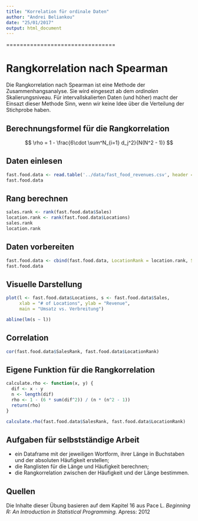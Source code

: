 ```yaml
---
title: "Korrelation für ordinale Daten"
author: "Andrei Beliankou"
date: "25/01/2017"
output: html_document
---
```

================================

# Rangkorrelation nach Spearman

Die Rangkorrelation nach Spearman ist eine Methode der Zusammenhangsanalyse. Sie wird eingesezt ab dem _ordinalen_ Skalierungsniveau.
Für intervallskalierten Daten (und höher) macht der Einsazt dieser Methode Sinn, wenn wir keine Idee über die Verteilung der Stichprobe
haben.


## Berechnungsformel für die Rangkorrelation
$$
  \rho = 1 - \frac{6\cdot \sum^N_{i=1} d_j^2}{N(N^2 - 1)}
$$

## Daten einlesen

```r
fast.food.data <- read.table('../data/fast_food_revenues.csv', header = T, sep = ',')
fast.food.data
```

## Rang berechnen
```r

sales.rank <- rank(fast.food.data$Sales)
location.rank <- rank(fast.food.data$Locations)
sales.rank
location.rank
```

## Daten vorbereiten
```r
fast.food.data <- cbind(fast.food.data, LocationRank = location.rank, SalesRank = sales.rank)
fast.food.data
```

## Visuelle Darstellung
```r
plot(l <- fast.food.data$Locations, s <- fast.food.data$Sales,
     xlab = "# of Locations", ylab = "Revenue",
     main = "Umsatz vs. Verbreitung")

abline(lm(s ~ l))
```

## Correlation
```r
cor(fast.food.data$SalesRank, fast.food.data$LocationRank)
```

## Eigene Funktion für die Rangkorrelation
```r

calculate.rho <- function(x, y) {
  dif <- x - y
  n <- length(dif)
  rho <- 1 - (6 * sum(dif^2)) / (n * (n^2 - 1))
  return(rho)
}

calculate.rho(fast.food.data$SalesRank, fast.food.data$LocationRank)
```


## Aufgaben für selbstständige Arbeit

* ein Dataframe mit der jeweiligen Wortform, ihrer Länge in Buchstaben und der absoluten Häufigkeit erstellen;
* die Ranglisten für die Länge und Häufigkeit berechnen;
* die Rangkorrelation zwischen der Häufigkeit und der Länge bestimmen.

## Quellen
Die Inhalte dieser Übung basieren auf dem Kapitel 16 aus Pace L. _Beginning R: An Introduction in Statistical Programming._ Apress: 2012
